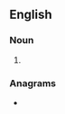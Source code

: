 ==English==

===Noun===
{{head|en|noun plural form}}

# {{plural of|uprising|lang=en}}

===Anagrams===
* {{anagrams|en|a=giinprssu|suspiring}}